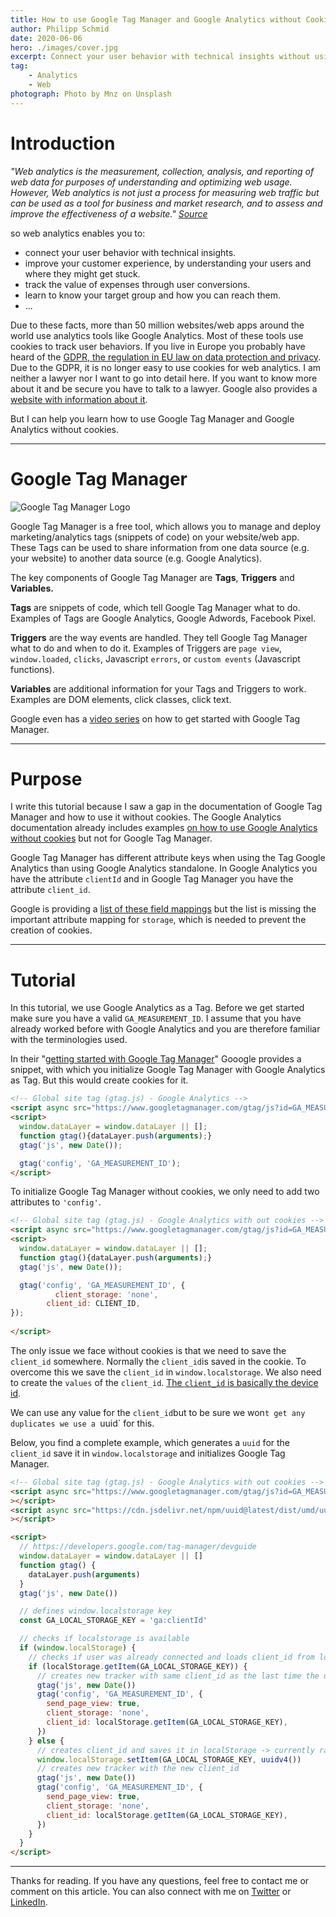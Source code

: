 ```yaml
---
title: How to use Google Tag Manager and Google Analytics without Cookies
author: Philipp Schmid
date: 2020-06-06
hero: ./images/cover.jpg
excerpt: Connect your user behavior with technical insights without using cookies to improve your customer experience
tag: 
    - Analytics
    - Web
photograph: Photo by Mnz on Unsplash
---
```


# Introduction

*"Web analytics is the measurement, collection, analysis, and reporting of web data for purposes of understanding and optimizing web usage. However, Web analytics is not just a process for measuring web traffic but can be used as a tool for business and market research, and to assess and improve the effectiveness of a website." [Source](https://en.wikipedia.org/wiki/Web_analytics)* 

so web analytics enables you to:

- connect your user behavior with technical insights.
- improve your customer experience, by understanding your users and where they might get stuck.
- track the value of expenses through user conversions.
- learn to know your target group and how you can reach them.
- ...

Due to these facts, more than 50 million websites/web apps around the world use analytics tools like Google Analytics. Most of these tools use cookies to track user behaviors. If you live in Europe you probably have heard of the [GDPR, the regulation in EU law on data protection and privacy](https://en.wikipedia.org/wiki/General_Data_Protection_Regulation). Due to the GDPR, it is no longer easy to use cookies for web analytics. I am neither a lawyer nor I want to go into detail here. If you want to know more about it and be secure you have to talk to a lawyer. Google also provides a [website with information about it](https://privacy.google.com/businesses/compliance/).

But I can help you learn how to use Google Tag Manager and Google Analytics without cookies. 

---

# Google Tag Manager

![Google Tag Manager Logo](./images/GTM.png)

Google Tag Manager is a free tool, which allows you to manage and deploy marketing/analytics tags (snippets of code) on your website/web app. These Tags can be used to share information from one data source (e.g. your website) to another data source (e.g. Google Analytics). 

The key components of Google Tag Manager are **Tags**, **Triggers** and **Variables.** 

**Tags** are snippets of code, which tell Google Tag Manager what to do. Examples of Tags are Google Analytics, Google Adwords, Facebook Pixel. 

**Triggers** are the way events are handled. They tell Google Tag Manager what to do and when to do it. Examples of Triggers are `page view`, `window.loaded`, `clicks`, Javascript `errors`, or `custom events` (Javascript functions). 

**Variables** are additional information for your Tags and Triggers to work. Examples are DOM elements, click classes, click text. 

Google even has a [video series](https://www.youtube.com/watch?v=9A-i7EWXzjs) on how to get started with Google Tag Manager. 

---

# Purpose

I write this tutorial because I saw a gap in the documentation of Google Tag Manager and how to use it without cookies. The Google Analytics documentation already includes examples [on how to use Google Analytics without cookies](https://developers.google.com/analytics/devguides/collection/analyticsjs/cookies-user-id#using_localstorage_to_store_the_client_id) but not for Google Tag Manager. 

Google Tag Manager has different attribute keys when using the Tag Google Analytics than using Google Analytics standalone. In Google Analytics you have the attribute `clientId` and in Google Tag Manager you have the attribute `client_id`. 

Google is providing a [list of these field mappings](https://developers.google.com/analytics/devguides/collection/gtagjs/migration) but the list is missing the important attribute mapping for `storage`, which is needed to prevent the creation of cookies.

---

# Tutorial

In this tutorial, we use Google Analytics as a Tag. Before we get started make sure you have a valid `GA_MEASUREMENT_ID`. I assume that you have already worked before with Google Analytics and you are therefore familiar with the terminologies used. 

In their "[getting started with Google Tag Manager](https://developers.google.com/analytics/devguides/collection/gtagjs)" Gooogle provides a snippet, with which you initialize Google Tag Manager with Google Analytics as Tag. But this would create cookies for it. 

```html
<!-- Global site tag (gtag.js) - Google Analytics -->
<script async src="https://www.googletagmanager.com/gtag/js?id=GA_MEASUREMENT_ID"></script>
<script>
  window.dataLayer = window.dataLayer || [];
  function gtag(){dataLayer.push(arguments);}
  gtag('js', new Date());

  gtag('config', 'GA_MEASUREMENT_ID');
</script>
```

To initialize Google Tag Manager without cookies, we only need to add two attributes to `'config'`. 

```html
<!-- Global site tag (gtag.js) - Google Analytics with out cookies -->
<script async src="https://www.googletagmanager.com/gtag/js?id=GA_MEASUREMENT_ID"></script>
<script>
  window.dataLayer = window.dataLayer || [];
  function gtag(){dataLayer.push(arguments);}
  gtag('js', new Date());

  gtag('config', 'GA_MEASUREMENT_ID', {
		  client_storage: 'none',
	    client_id: CLIENT_ID,
});
   
</script>
```

The only issue we face without cookies is that we need to save the `client_id` somewhere. Normally the `client_id`is saved in the cookie. To overcome this we save the `client_id` in `window.localstorage`. We also need to create the `values` of the `client_id`. [The `client_id` is basically the device id](https://support.google.com/analytics/answer/6205850?hl=en). 

We can use any value for the `client_id`but to be sure we won`t get any duplicates we use a `uuid` for this. 

Below, you find a complete example, which generates a `uuid` for the `client_id` save it in `window.localstorage` and initializes Google Tag Manager. 

```html
<!-- Global site tag (gtag.js) - Google Analytics with out cookies -->
<script async src="https://www.googletagmanager.com/gtag/js?id=GA_MEASUREMENT_ID"
></script>
<script async src="https://cdn.jsdelivr.net/npm/uuid@latest/dist/umd/uuidv4.min.js"
></script>

<script>
  // https://developers.google.com/tag-manager/devguide
  window.dataLayer = window.dataLayer || []
  function gtag() {
    dataLayer.push(arguments)
  }
  gtag('js', new Date())

  // defines window.localstorage key
  const GA_LOCAL_STORAGE_KEY = 'ga:clientId'

  // checks if localstorage is available
  if (window.localStorage) {
    // checks if user was already connected and loads client_id from localstorage
    if (localStorage.getItem(GA_LOCAL_STORAGE_KEY)) {
      // creates new tracker with same client_id as the last time the user visited
      gtag('js', new Date())
      gtag('config', 'GA_MEASUREMENT_ID', {
        send_page_view: true,
        client_storage: 'none',
        client_id: localStorage.getItem(GA_LOCAL_STORAGE_KEY),
      })
    } else {
      // creates client_id and saves it in localStorage -> currently random number better would be a uuid
      window.localStorage.setItem(GA_LOCAL_STORAGE_KEY, uuidv4())
      // creates new tracker with the new client_id
      gtag('js', new Date())
      gtag('config', 'GA_MEASUREMENT_ID', {
        send_page_view: true,
        client_storage: 'none',
        client_id: localStorage.getItem(GA_LOCAL_STORAGE_KEY),
      })
    }
  }
</script>
```

---

Thanks for reading. If you have any questions, feel free to contact me or comment on this article. You can also connect with me on [Twitter](https://twitter.com/_philschmid) or [LinkedIn](https://www.linkedin.com/in/philipp-schmid-a6a2bb196/).